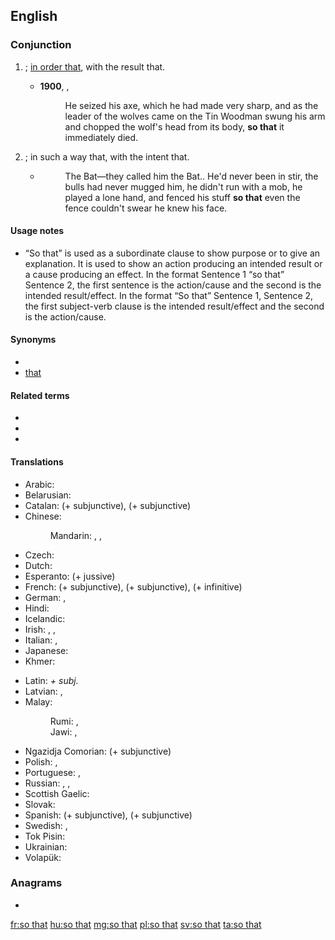 ==English==

===Conjunction===
{{en-con}}

# {{non-gloss definition|Indicates purpose}}; [[in order that]], with the result that.
#: {{ux|en|He must die '''so that''' others might live.}}
#* '''1900''', {{w|L. Frank Baum}}, {{w|The Wonderful Wizard of Oz}}
#*: He seized his axe, which he had made very sharp, and as the leader of the wolves came on the Tin Woodman swung his arm and chopped the wolf's head from its body, '''so that''' it immediately died.
# {{non-gloss definition|Indicates purpose}}; in such a way that, with the intent that.
#: {{ux|en|He tied a complex knot '''so that''' others would find it hard to undo.}}
#* {{RQ:RnhrtHpwd Bat|I|01}}
#*: The Bat—they called him the Bat.{{nb...}}. He'd never been in stir, the bulls had never mugged him, he didn't run with a mob, he played a lone hand, and fenced his stuff '''so that''' even the fence couldn't swear he knew his face.

====Usage notes====
* “So that” is used as a subordinate clause to show purpose or to give an explanation. It is used to show an action producing an intended result or a cause producing an effect. In the format Sentence 1 “so that” Sentence 2, the first sentence is the action/cause and the second is the intended result/effect. In the format “So that” Sentence 1, Sentence 2, the first subject-verb clause is the intended result/effect and the second is the action/cause.

====Synonyms====
* {{l|en|in order that}}
* [[that#Conjunction|that]] {{qualifier|conjunction}}

====Related terms====
* {{l|en|in order}}
* {{l|en|in order for}}
* {{l|en|in order to}}

====Translations====
{{trans-top|in order to}}
* Arabic: {{t|ar|حَتَّى}}
* Belarusian: {{t|be|каб|tr=kab|sc=Cyrl}}
* Catalan: {{t+|ca|perquè}} (+ subjunctive), {{qualifier|colloquial Valencian}} {{t|ca|per a que}} (+ subjunctive)
* Chinese:
*: Mandarin: {{t+|cmn|以便|tr=yǐbiàn|sc=Hani}}, {{t+|cmn|為了|sc=Hani}}, {{t+|cmn|为了|tr=wèile|sc=Hani}}
* Czech: {{t+|cs|aby}}
* Dutch: {{t+|nl|zodat}}
* Esperanto: {{t|eo|por ke}} (+ jussive)
* French: {{t+|fr|pour que}} (+ subjunctive), {{t+|fr|afin que}} (+ subjunctive), {{t+|fr|afin de}} (+ infinitive)
* German: {{t+|de|damit}}, {{t+|de|sodass}}
* Hindi: {{t+|hi|ताकि|tr=tāki}}
* Icelandic: {{t|is|þannig að}}
* Irish: {{t|ga|i riocht is go}}, {{t|ga|ar nós go}}, {{t|ga|sa chaoi go}}
* Italian: {{t+|it|cosicché}}, {{t+|it|perché}}
* Japanese: {{t+|ja|ため|tr=...tame ni|alt=...ために|sc=Jpan}}
* Khmer: {{t+|km|ដើម្បី|tr=daəmbəy|sc=Khmr}}
{{trans-mid}}
* Latin: {{t+|la|ut}} ''+ subj.''
* Latvian: {{t|lv|tāpēc}}, {{t|lv|tāpēc ka}}
* Malay:
*: Rumi: {{t+|ms|agar}}, {{t|ms|supaya}}
*: Jawi: {{t|ms|اݢر|sc=Arab}}, {{t|ms|سوڤايا|sc=Arab}}
* Ngazidja Comorian: {{t|zdj|ili}} (+ subjunctive)
* Polish: {{t+|pl|aby}}, {{t+|pl|żeby}}
* Portuguese: {{t|pt|para que|n}}, {{t|pt|de modo que}}
* Russian: {{t+|ru|что́бы|tr=štóby}}, {{t+|ru|чтоб|tr=štob}}, {{t+|ru|да́бы}} {{qualifier|archaic or poetic}}
* Scottish Gaelic: {{t|gd|air chor 's gu}}
* Slovak: {{t|sk|aby}}
* Spanish: {{t|es|para que}} (+ subjunctive), {{t|es|de modo que}} (+ subjunctive)
* Swedish: {{t+|sv|så}}, {{t|sv|så att}}
* Tok Pisin: {{t|tpi|olsem na}}
* Ukrainian: {{t+|uk|щоб|tr=ščob|sc=Cyrl}}
* Volapük: {{t+|vo|dat}}
{{trans-bottom}}

===Anagrams===
* {{l|en|shotta}}

[[fr:so that]]
[[hu:so that]]
[[mg:so that]]
[[pl:so that]]
[[sv:so that]]
[[ta:so that]]